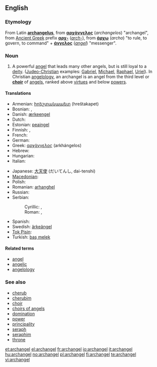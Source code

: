 ==English==

===Etymology===
From Latin '''[[archangelus]]''', from {{etyl|el}} '''[[αρχάγγελος]]''' (''archangelos'') "archangel", from [[Ancient Greek]] prefix
'''[[αρχ-]]''' (''[[arch-]]''), from '''[[άρχω]]''' (''archo'') "to rule, to govern, to command" + '''[[άγγελος]]''' (''[[angel]]'') "messenger".

===Noun===
{{en-noun|archangels}}

# A powerful [[angel]] that leads many other angels, but is still loyal to a [[deity]]. ([[Judeo-Christian]] examples: [[Gabriel]], [[Michael]], [[Raphael]], [[Uriel]]). In Christian [[angelology]], an archangel is an angel from the third level or '''[[choir]]''' of [[angel]]s, ranked above [[virtue]]s and below [[power]]s.

====Translations====
{{trans-top|angel who leads other angels}}
* Armenian: [[հրեշտակապետ]] (hreštakapet)
* Bosnian: {{t-|bs|arhanđel|m}}, {{t-|bs|arhanđeo|m}}
* Danish: [[ærkeengel]]
* Dutch: {{t+|nl|aartsengel|m}}
* Estonian: [[peaingel]]
* Finnish: {{t-|fi|arkkienkeli}}, {{t-|fi|ylienkeli}}
* French: {{t+|fr|archange}}
* German: {{t+|de|Erzengel|m}}
* Greek: [[αρχάγγελος]] (arkhángelos) {{m}}
* Hebrew: {{t-|he|רב־מלאך|m|alt=רַב־מַלְאָךְ|tr=rav-mal'&aacute;kh|sc=Hebr}}
* Hungarian: {{t+|hu|arkangyal}}
* Italian: {{t+|it|arcangelo|m}}
{{trans-mid}}
* Japanese: [[大天使]] (だいてんし, dai-tenshi)
* [[Macedonian]]: {{t-|mk|архангел|m|tr=árhangel|xs=Macedonian}}
* Polish: {{t+|pl|archanioł|m}}
* Romanian: [[arhanghel]] {{m}}
* Russian: {{t+|ru|архангел|m|tr=arkhángel|sc=Cyrl}}
* Serbian:
*: Cyrillic: {{t-|sr|арханђел|m|sc=Cyrl}}, {{t-|sr|арханђео|m|sc=Cyrl}}
*: Roman: {{t-|sr|arhanđel|m}}, {{t-|sr|arhanđeo|m}}
* Spanish: {{t+|es|arcángel|m}}
* Swedish: [[ärkeängel]] {{c}}
* [[Tok Pisin]]: {{t-|tpi|akanggelo|xs=Tok Pisin}}
* Turkish: [[baş melek]]
{{trans-bottom}}

====Related terms====
* [[angel]]
* [[angelic]]
* [[angelology]]

===See also===
* [[cherub]]
* [[cherubim]]
* [[choir]]
* [[choirs of angels]]
* [[domination]]
* [[power]]
* [[principality]]
* [[seraph]]
* [[seraphim]]
* [[throne]]

[[et:archangel]]
[[el:archangel]]
[[fr:archangel]]
[[io:archangel]]
[[it:archangel]]
[[hu:archangel]]
[[no:archangel]]
[[pl:archangel]]
[[fi:archangel]]
[[te:archangel]]
[[vi:archangel]]